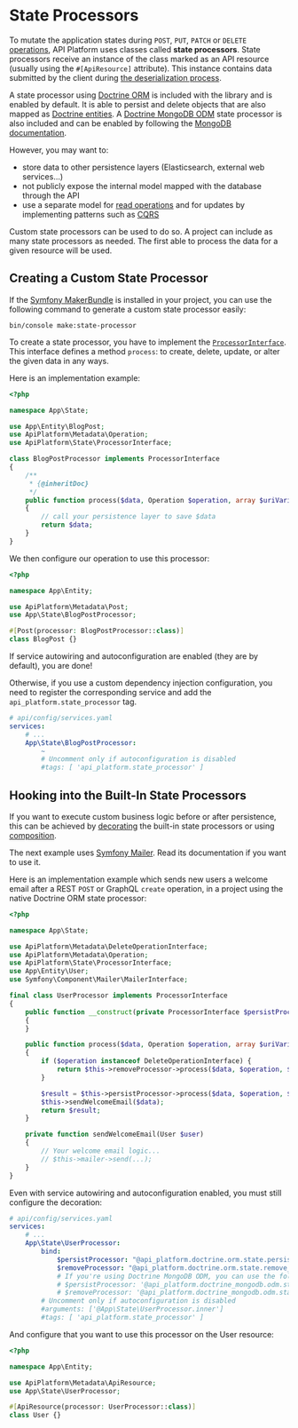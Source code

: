 # State Processors

To mutate the application states during `POST`, `PUT`, `PATCH` or `DELETE` [operations](operations.md), API Platform uses
classes called **state processors**. State processors receive an instance of the class marked as an API resource (usually using
the `#[ApiResource]` attribute). This instance contains data submitted by the client during [the deserialization
process](serialization.md).

A state processor using [Doctrine ORM](https://www.doctrine-project.org/projects/orm.html) is included with the library and
is enabled by default. It is able to persist and delete objects that are also mapped as [Doctrine entities](https://www.doctrine-project.org/projects/doctrine-orm/en/current/reference/basic-mapping.html).
A [Doctrine MongoDB ODM](https://www.doctrine-project.org/projects/mongodb-odm.html) state processor is also included and can be enabled by following the [MongoDB documentation](mongodb.md).

However, you may want to:

-   store data to other persistence layers (Elasticsearch, external web services...)
-   not publicly expose the internal model mapped with the database through the API
-   use a separate model for [read operations](state-providers.md) and for updates by implementing patterns such as [CQRS](https://martinfowler.com/bliki/CQRS.html)

Custom state processors can be used to do so. A project can include as many state processors as needed. The first able to
process the data for a given resource will be used.

## Creating a Custom State Processor

If the [Symfony MakerBundle](https://symfony.com/doc/current/bundles/SymfonyMakerBundle) is installed in your project, you can use the following command to generate a custom state processor easily:

```console
bin/console make:state-processor
```

To create a state processor, you have to implement the [`ProcessorInterface`](https://github.com/api-platform/core/blob/main/src/State/ProcessorInterface.php).
This interface defines a method `process`: to create, delete, update, or alter the given data in any ways.

Here is an implementation example:

```php
<?php

namespace App\State;

use App\Entity\BlogPost;
use ApiPlatform\Metadata\Operation;
use ApiPlatform\State\ProcessorInterface;

class BlogPostProcessor implements ProcessorInterface
{
    /**
     * {@inheritDoc}
     */
    public function process($data, Operation $operation, array $uriVariables = [], array $context = [])
    {
        // call your persistence layer to save $data
        return $data;
    }
}
```

We then configure our operation to use this processor:

```php
<?php

namespace App\Entity;

use ApiPlatform\Metadata\Post;
use App\State\BlogPostProcessor;

#[Post(processor: BlogPostProcessor::class)]
class BlogPost {}
```

If service autowiring and autoconfiguration are enabled (they are by default), you are done!

Otherwise, if you use a custom dependency injection configuration, you need to register the corresponding service and add the
`api_platform.state_processor` tag.

```yaml
# api/config/services.yaml
services:
    # ...
    App\State\BlogPostProcessor:
        ~
        # Uncomment only if autoconfiguration is disabled
        #tags: [ 'api_platform.state_processor' ]
```

## Hooking into the Built-In State Processors

If you want to execute custom business logic before or after persistence, this can be achieved by [decorating](https://symfony.com/doc/current/service_container/service_decoration.html) the built-in state processors or using [composition](https://en.wikipedia.org/wiki/Object_composition).

The next example uses [Symfony Mailer](https://symfony.com/doc/current/mailer.html). Read its documentation if you want to use it.

Here is an implementation example which sends new users a welcome email after a REST `POST` or GraphQL `create` operation, in a project using the native Doctrine ORM state processor:

```php
<?php

namespace App\State;

use ApiPlatform\Metadata\DeleteOperationInterface;
use ApiPlatform\Metadata\Operation;
use ApiPlatform\State\ProcessorInterface;
use App\Entity\User;
use Symfony\Component\Mailer\MailerInterface;

final class UserProcessor implements ProcessorInterface
{
    public function __construct(private ProcessorInterface $persistProcessor, private ProcessorInterface $removeProcessor, MailerInterface $mailer)
    {
    }

    public function process($data, Operation $operation, array $uriVariables = [], array $context = [])
    {
        if ($operation instanceof DeleteOperationInterface) {
            return $this->removeProcessor->process($data, $operation, $uriVariables, $context);
        }

        $result = $this->persistProcessor->process($data, $operation, $uriVariables, $context);
        $this->sendWelcomeEmail($data);
        return $result;
    }

    private function sendWelcomeEmail(User $user)
    {
        // Your welcome email logic...
        // $this->mailer->send(...);
    }
}
```

Even with service autowiring and autoconfiguration enabled, you must still configure the decoration:

```yaml
# api/config/services.yaml
services:
    # ...
    App\State\UserProcessor:
        bind:
            $persistProcessor: "@api_platform.doctrine.orm.state.persist_processor"
            $removeProcessor: "@api_platform.doctrine.orm.state.remove_processor"
            # If you're using Doctrine MongoDB ODM, you can use the following code:
            # $persistProcessor: '@api_platform.doctrine_mongodb.odm.state.persist_processor'
            # $removeProcessor: '@api_platform.doctrine_mongodb.odm.state.remove_processor'
        # Uncomment only if autoconfiguration is disabled
        #arguments: ['@App\State\UserProcessor.inner']
        #tags: [ 'api_platform.state_processor' ]
```

And configure that you want to use this processor on the User resource:

```php
<?php

namespace App\Entity;

use ApiPlatform\Metadata\ApiResource;
use App\State\UserProcessor;

#[ApiResource(processor: UserProcessor::class)]
class User {}
```

